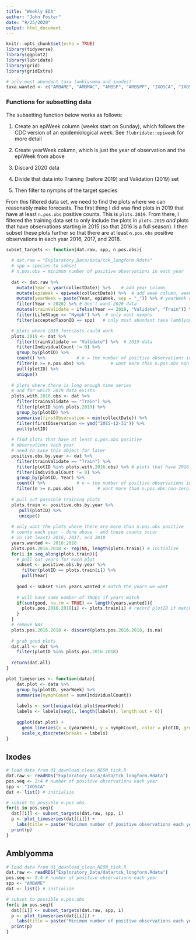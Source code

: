 ```yaml
---
title: "Weekly EDA"
author: "John Foster"
date: "9/25/2020"
output: html_document
---
```


```r
knitr::opts_chunk$set(echo = TRUE)
library(tidyverse)
library(ggplot2)
library(lubridate)
library(grid)
library(gridExtra)

# only most abundant taxa (amblyomma and ixodes)
taxa.wanted <- c("AMBAME", "AMBMAC", "AMBSP", "AMBSPP", "IXOSCA", "IXOSP", "IXOSP2", "IXOSPP", "IXOSPP1")
```

### Functions for subsetting data

The subsetting function below works as follows:

1.  Create an epiWeek column (weeks start on Sunday), which follows the CDC version of an epidemiological week. See `?lubridate::epiweek` for more detail

2. Create yearWeek column, which is just the year of observation and the epiWeek from above

3. Discard 2020 data

4. Divide that data into Training (before 2019) and Validation (2019) set

5. Then filter to nymphs of the target species

From this filtered data set, we need to find the plots where we can reasonably make forecasts. 
The first thing I did was find plots in 2019 that have at least `n.pos.obs` positive counts. 
This is `plots.2019`. 
From there, I filtered the training data set to only include the plots in `plots.2019` _and_ plots that have observations starting in 2015 (so that 2016 is a full season).
I then subset these plots further so that there are at least `n.pos.obs` positive observations in each year 2016, 2017, and 2018. 

```r
subset_targets <- function(dat.raw, spp, n.pos.obs){
  
  # dat.raw = "Exploratory_Data/data/tck_longform.Rdata"
  # spp = species to subset 
  # n.pos.obs = minimum number of positive observations in each year
  
  dat <- dat.raw %>% 
    mutate(Year = year(collectDate)) %>%    # add year column
    mutate(epiWeek = epiweek(collectDate)) %>%  # add week column, weeks start on Sunday
    mutate(yearWeek = paste(Year, epiWeek, sep = "_")) %>% # yearWeek column
    filter(Year < 2020) %>% # don't want 2020 data
    mutate(trainValidate = ifelse(Year == 2019, "Validate", "Train")) %>% # 2019 is validation
    filter(LifeStage == "Nymph") %>%  # only want nymphs
    filter(acceptedTaxonID == spp)   # only most abundant taxa (amblyomma and ixodes)

  # plots where 2019 forecasts could work
  plots.2019 <- dat %>% 
    filter(trainValidate == "Validate") %>%  # 2019 data
    filter(IndividualCount != 0) %>%
    group_by(plotID) %>% 
    count() %>%            # n = the number of positive observations in a year
    filter(n >= n.pos.obs) %>%          # want more than n.pos.obs non-zero counts in 2019
    pull(plotID) %>% 
    unique()
  
  # plots where there is long enough time series
  # and for which 2019 data exists
  plots.with.2016.obs <- dat %>% 
    filter(trainValidate == "Train") %>% 
    filter(plotID %in% plots.2019) %>% 
    group_by(plotID) %>% 
    summarise(firstObservation = min(collectDate)) %>% 
    filter(firstObservation <= ymd("2015-12-31")) %>% 
    pull(plotID)
  
  # find plots that have at least n.pos.obs positive
  # observations each year
  # need to save this object for later
  positive.obs.by.year <- dat %>% 
    filter(trainValidate == "Train") %>%
    filter(plotID %in% plots.with.2016.obs) %>% # plots that have 2016 observations
    filter(IndividualCount != 0) %>%
    group_by(plotID, Year) %>% 
    count() %>%            # n = the number of positive observations in a year
    filter(n >= n.pos.obs)         # want more than n.pos.obs non-zero counts each year
  
  # pull out possible training plots
  plots.train <- positive.obs.by.year %>% 
     pull(plotID) %>% 
     unique()       
    
  # only want the plots where there are more than n.pos.obs positive
  # counts each year - done above - and these counts occur
  # in (at least) 2016, 2017, and 2018 
  years.wanted <- 2016:2018
  plots.pos.2016.2018 <- rep(NA, length(plots.train)) # initialize 
  for(i in seq_along(plots.train)){
    # pull out years for each plot 
    subset <- positive.obs.by.year %>% 
      filter(plotID == plots.train[i]) %>% 
      pull(Year)
    
    good <- subset %in% years.wanted # match the years we want
    
    # will have same number of TRUEs if years match
    if(sum(good, na.rm = TRUE) == length(years.wanted)){
      plots.pos.2016.2018[i] <- plots.train[i] # record plotID if match
    }
  }
  # remove NAs
  plots.pos.2016.2018 <- discard(plots.pos.2016.2018, is.na)
  
  # grab good plots
  dat.all <- dat %>% 
    filter(plotID %in% plots.pos.2016.2018)
  
  return(dat.all)
}

plot_timeseries <- function(data){
    dat.plot <- data %>% 
    group_by(plotID, yearWeek) %>%  
    summarise(nymphCount = sum(IndividualCount))
  
    labels <- sort(unique(dat.plot$yearWeek))
    labels <- labels[seq(1, length(labels), length.out = 6)]
    
    ggplot(dat.plot) +
      geom_line(aes(x = (yearWeek), y = nymphCount, color = plotID, group = plotID)) +
      scale_x_discrete(breaks = labels)  
}

```

## Ixodes

```r
# load data from 01_download_clean_NEON_tick.R
dat.raw <- readRDS("Exploratory_Data/data/tck_longform.Rdata")
pos.seq <- 2:4 # number of positive observations each year
spp <- "IXOSCA"
dat <- list() # initialize

# subset to possible n.pos.obs
for(i in pos.seq){
  dat[[i]] <- subset_targets(dat.raw, spp, i)
  p <- plot_timeseries(dat[[i]]) + 
    labs(title = paste("Minimum number of positive observations each year:", i))
  print(p)
} 


```

## Amblyomma

```r
# load data from 01_download_clean_NEON_tick.R
dat.raw <- readRDS("Exploratory_Data/data/tck_longform.Rdata")
pos.seq <- 2:4 # number of positive observations each year
spp <- "AMBAME"
dat <- list() # initialize

# subset to possible n.pos.obs
for(i in pos.seq){
  dat[[i]] <- subset_targets(dat.raw, spp, i)
  p <- plot_timeseries(dat[[i]]) + 
    labs(title = paste("Minimum number of positive observations each year:", i))
  print(p)
} 



```